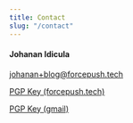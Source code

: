 ```yaml
---
title: Contact
slug: "/contact"
---
```


#### Johanan Idicula

johanan+blog@forcepush.tech

[PGP Key (forcepush.tech)](/johanan-94CC8CDB-Public.asc)

[PGP Key (gmail)](/jidicula_608066E1-Public.asc)
